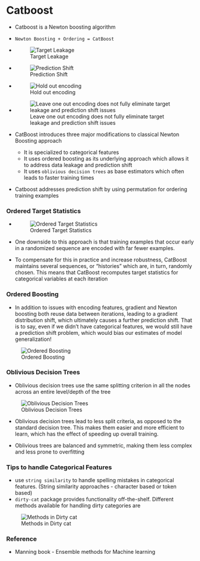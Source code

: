 # Catboost

* Catboost is a Newton boosting algorithm
* `Newton Boosting + Ordering = CatBoost`

* ![Target Leakage](/Images/target_leakage.png)

* ![Prediction Shift](/Images/distribution_shift.png)

* ![Hold out encoding](/Images/hold_one_out_encoding.png)

* ![Leave one out encoding does not fully eliminate target leakage and prediction shift issues](/Images/leave_one_out_encoding.png)

* CatBoost introduces three major modifications to classical Newton Boosting approach
    * It is specialized to categorical features
    * It uses ordered boosting as its underlying approach which allows it to address data leakage and prediction shift
    * It uses  `oblivious decision trees` as base estimators which often leads to faster training times

* Catboost addresses prediction shift by using permutation for ordering training examples

### Ordered Target Statistics

* ![Ordered Target Statistics](/Images/catboost_ordered_stats.png)

* One downside to this approach is that training examples that occur early in a randomized sequence are encoded with far fewer examples. 

* To compensate for this in practice and increase robustness, CatBoost maintains several sequences, or “histories” which are, in turn, randomly chosen. This means that CatBoost recomputes target statistics for categorical variables at each iteration


### Ordered Boosting
* In addition to issues with encoding features, gradient and Newton boosting both reuse data between iterations, leading to a gradient distribution shift, which ultimately causes a further prediction shift. That is to say, even if we didn’t have categorical features, we would still have a prediction shift problem, which would bias our estimates of model generalization!

![Ordered Boosting](/Images/ordered_boosting.png)



### Oblivious Decision Trees
* Oblivious decision trees use the same splitting criterion in all the nodes across an entire level/depth of the tree

![Oblivious Decision Trees](/Images/oblivian_decision_trees.png)

* Oblivious decision trees lead to less split criteria, as opposed to the standard decision tree. This makes them easier and more efficient to learn, which has the effect of speeding up overall training.

* Oblivious trees are balanced and symmetric, making them less complex and less prone to overfitting


### Tips to handle Categorical Features
* use `string similarity` to handle spelling mistakes in categorical features. (String similarity approaches - character based or token based)
* `dirty-cat` package provides functionality off-the-shelf. Different methods available for handling dirty categories are

![Methods in Dirty cat](/Images/similarity_encoder.png)

### Reference
* Manning book - Ensemble methods for Machine learning
